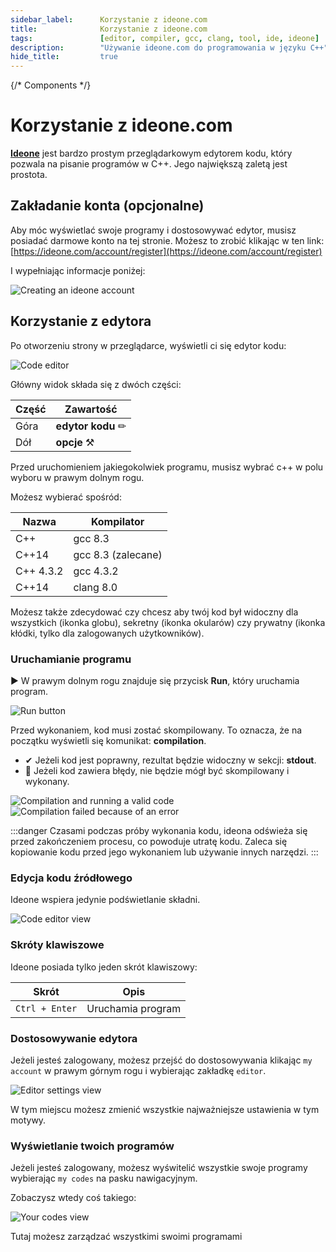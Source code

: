 ```yaml
---
sidebar_label:		Korzystanie z ideone.com
title:				Korzystanie z ideone.com
tags:				[editor, compiler, gcc, clang, tool, ide, ideone]
description:		"Używanie ideone.com do programowania w języku C++"
hide_title:			true
---
```


{/* Components */}

# Korzystanie z ideone.com

[**Ideone**](https://ideone.com/) jest bardzo prostym przeglądarkowym edytorem kodu, który pozwala na pisanie programów w C++. Jego największą zaletą jest prostota.

## Zakładanie konta (opcjonalne)

Aby móc wyświetlać swoje programy i dostosowywać edytor, musisz posiadać darmowe konto na tej stronie.
Możesz to zrobić klikając w ten link: [https://ideone.com/account/register](https://ideone.com/account/register)

I wypełniając informacje poniżej:

<Image center
		alt="Creating an ideone account"
		src="/img/tutorials/tools/ideone/sign-up-form.png"
	/>
<br/>

## Korzystanie z edytora

Po otworzeniu strony w przeglądarce, wyświetli ci się edytor kodu:

<Image center
		alt="Code editor"
		src="/img/tutorials/tools/ideone/editor-view.png"
	/>
<br/>

Główny widok składa się z dwóch części:

Część | Zawartość
---------|----------
 Góra | **edytor kodu** ✏
 Dół | **opcje** ⚒

Przed uruchomieniem jakiegokolwiek programu, musisz wybrać c++ w polu wyboru w prawym dolnym rogu.

Możesz wybierać spośród:

Nazwa | Kompilator
---------|----------
 C++ | gcc 8.3
 C++14 | gcc 8.3 (zalecane)
 C++ 4.3.2 | gcc 4.3.2
 C++14 | clang 8.0

Możesz także zdecydować czy chcesz aby twój kod był widoczny dla wszystkich (ikonka globu), sekretny (ikonka okularów) czy prywatny (ikonka kłódki, tylko dla zalogowanych użytkowników).

### Uruchamianie programu

▶ W prawym dolnym rogu znajduje się przycisk **Run**, który uruchamia program.

<Image center
		alt		="Run button"
		src		="/img/tutorials/tools/ideone/run-button.png"
	/>
<br/>

Przed wykonaniem, kod musi zostać skompilowany. To oznacza, że na początku wyświetli się komunikat: **compilation**.

- ✔ Jeżeli kod jest poprawny, rezultat będzie widoczny w sekcji: **stdout**.
- 🔴 Jeżeli kod zawiera błędy, nie będzie mógł być skompilowany i wykonany.

<Tabs>
	<TabItem value="ok" label="✔ Poprawny kod" default>
		<Image border center
				alt		="Compilation and running a valid code"
				src		="/img/tutorials/tools/ideone/run-ok.png"
				desc	="🟢 Rezultat"
			/>
	</TabItem>
	<TabItem value="error" label="🔴 Kod z błędem">
		<Image border center
				alt		="Compilation failed because of an error"
				desc	="🔴 Błąd"
				src		="/img/tutorials/tools/ideone/run-error.png"
			/>
	</TabItem>
</Tabs>

:::danger
Czasami podczas próby wykonania kodu, ideona odświeża się przed zakończeniem procesu, co powoduje utratę kodu. Zaleca się kopiowanie kodu przed jego wykonaniem lub używanie innych narzędzi.
:::

### Edycja kodu źródłowego

Ideone wspiera jedynie podświetlanie składni.

<Image center
		maxheight="400px"
		alt		="Code editor view"
		src		="/img/tutorials/tools/ideone/only-editor.png"
	/>
<br/>

### Skróty klawiszowe

Ideone posiada tylko jeden skrót klawiszowy:

Skrót | Opis
---------|----------
`Ctrl + Enter` | Uruchamia program

### Dostosowywanie edytora

Jeżeli jesteś zalogowany, możesz przejść do dostosowywania klikając `my account` w prawym górnym rogu i wybierając zakładkę `editor`.

<Image center
		maxheight="400px"
		alt		="Editor settings view"
		src		="/img/tutorials/tools/ideone/editor-settings.png"
	/>
<br/>

W tym miejscu możesz zmienić wszystkie najważniejsze ustawienia w tym motywy.

### Wyświetlanie twoich programów

Jeżeli jesteś zalogowany, możesz wyświtelić wszystkie swoje programy wybierając `my codes` na pasku nawigacyjnym. 

Zobaczysz wtedy coś takiego:

<Image center
		maxheight="400px"
		alt		="Your codes view"
		src		="/img/tutorials/tools/ideone/your-codes.png"
	/>
<br/>

Tutaj możesz zarządzać wszystkimi swoimi programami
